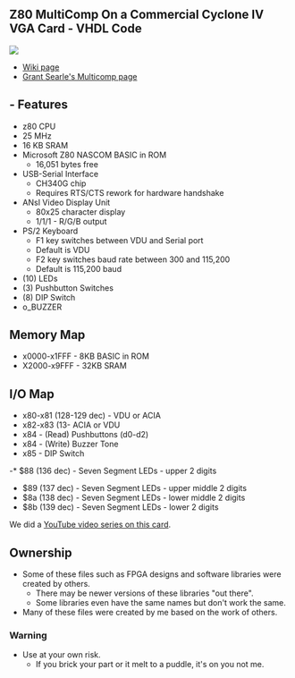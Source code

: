 == Z80  MultiComp On a Commercial Cyclone IV VGA Card - VHDL Code ==

<img src="http://land-boards.com/blwiki/images/9/9a/P1715-CROPPED-720PX.jpg"></img>

* [http://land-boards.com/blwiki/index.php?title=A-C4E10_Cyclone_IV_FPGA_EP4CE10E22C8N_Development_Board Wiki page]
* [http://searle.x10host.com/Multicomp/index.html Grant Searle's Multicomp page]
==- Features ==

* z80 CPU
* 25 MHz
* 16 KB SRAM
*	Microsoft Z80 NASCOM BASIC in ROM
** 16,051 bytes free
* USB-Serial Interface
** CH340G chip
** Requires RTS/CTS rework for hardware handshake
* ANsI Video Display Unit
** 80x25 character display
** 1/1/1 - R/G/B output
* PS/2 Keyboard
** F1 key switches between VDU and Serial port
** Default is VDU
** F2 key switches baud rate between 300 and 115,200
** Default is 115,200 baud
* (10) LEDs
* (3) Pushbutton Switches
* (8) DIP Switch
* o_BUZZER

== Memory Map ==

* x0000-x1FFF - 8KB BASIC in ROM
* X2000-x9FFF - 32KB SRAM

==	I/O Map ==

*	x80-x81 (128-129 dec) - VDU or ACIA
* x82-x83 (13- ACIA or VDU
* x84 - (Read) Pushbuttons (d0-d2)
* x84 - (Write) Buzzer Tone
* x85 - DIP Switch
-* $88 (136 dec) - Seven Segment LEDs - upper 2 digits
* $89 (137 dec) - Seven Segment LEDs - upper middle 2 digits
* $8a (138 dec) - Seven Segment LEDs - lower middle 2 digits
* $8b (139 dec) - Seven Segment LEDs - lower 2 digits

We did a [https://www.youtube.com/playlist?list=PLn__0BqzWEWPk0-VW3kEpMNA81sIbhj6n YouTube video series on this card].

== Ownership ==

* Some of these files such as FPGA designs and software libraries were created by others.
** There may be newer versions of these libraries "out there".
** Some libraries even have the same names but don't work the same.
* Many of these files were created by me based on the work of others.

=== Warning ===

* Use at your own risk.
** If you brick your part or it melt to a puddle, it's on you not me.
